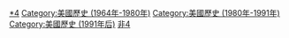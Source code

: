 [[Category:非裔美國人歷史|*4]]
[[Category:美國歷史_(1964年-1980年)|Category:美國歷史 (1964年-1980年)]]
[[Category:美國歷史_(1980年-1991年)|Category:美國歷史 (1980年-1991年)]]
[[Category:美國歷史_(1991年后)|Category:美國歷史 (1991年后)]]
[[Category:美國各時期歷史|非4]]